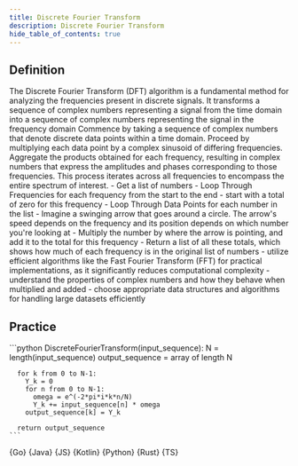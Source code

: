 ```yaml
---
title: Discrete Fourier Transform
description: Discrete Fourier Transform
hide_table_of_contents: true
---
```





## Definition

<Tabs queryString="primary">
  <TabItem value="definition" label="Definition">
    The Discrete Fourier Transform (DFT) algorithm is a fundamental method for analyzing the frequencies present in discrete signals. It transforms a sequence of complex numbers representing a signal from the time domain into a sequence of complex numbers representing the signal in the frequency domain
  </TabItem>
  <TabItem value="how" label="Explanation">
    Commence by taking a sequence of complex numbers that denote discrete data points within a time domain. Proceed by multiplying each data point by a complex sinusoid of differing frequencies. Aggregate the products obtained for each frequency, resulting in complex numbers that express the amplitudes and phases corresponding to those frequencies. This process iterates across all frequencies to encompass the entire spectrum of interest.
  </TabItem>
  <TabItem value="guidance" label="Guidance">
    - Get a list of numbers
    - Loop Through Frequencies for each frequency from the start to the end
      - start with a total of zero for this frequency
      - Loop Through Data Points for each number in the list
        - Imagine a swinging arrow that goes around a circle. The arrow's speed depends on the frequency and its position depends on which number you're looking at
        - Multiply the number by where the arrow is pointing, and add it to the total for this frequency
    - Return a list of all these totals, which shows how much of each frequency is in the original list of numbers
  </TabItem>
  <TabItem value="tips" label="Tips">
    - utilize efficient algorithms like the Fast Fourier Transform (FFT) for practical implementations, as it significantly reduces computational complexity
    - understand the properties of complex numbers and how they behave when multiplied and added
    - choose appropriate data structures and algorithms for handling large datasets efficiently
  </TabItem>
</Tabs>

## Practice

<Tabs queryString="primary">
  <TabItem value="practice" label="Practice">
    ```python
    DiscreteFourierTransform(input_sequence):
      N = length(input_sequence)
      output_sequence = array of length N

      for k from 0 to N-1:
        Y_k = 0
        for n from 0 to N-1:
          omega = e^(-2*pi*i*k*n/N)
          Y_k += input_sequence[n] * omega
        output_sequence[k] = Y_k

      return output_sequence
    ```
  </TabItem>
  <TabItem value="solution" label="Solution">
    <Tabs queryString="code">
      <TabItem
        value="go"
        label=""
        attributes={{ title: "Go Lang", className: "code_lang go m" }}
      >
        <CodeBlock language="go">{Go}</CodeBlock>
      </TabItem>
      <TabItem
        value="java"
        label=""
        attributes={{ title: "Java", className: "code_lang java m" }}
      >
        <CodeBlock language="java">{Java}</CodeBlock>
      </TabItem>
      <TabItem
        value="js"
        label=""
        attributes={{ title: "JavaScript", className: "code_lang js m" }}
      >
        <CodeBlock language="js">{JS}</CodeBlock>
      </TabItem>
      <TabItem
        value="kotlin"
        label=""
        attributes={{ title: "Kotlin", className: "code_lang kotlin m" }}
      >
        <CodeBlock language="kotlin">{Kotlin}</CodeBlock>
      </TabItem>
      <TabItem
        value="python"
        label=""
        attributes={{ title: "Python", className: "code_lang python m" }}
      >
        <CodeBlock language="python">{Python}</CodeBlock>
      </TabItem>
      <TabItem
        value="rust"
        label=""
        attributes={{ title: "Rust", className: "code_lang rust m" }}
      >
        <CodeBlock language="rust">{Rust}</CodeBlock>
      </TabItem>
      <TabItem
        value="ts"
        label=""
        attributes={{ title: "TypeScript", className: "code_lang ts m" }}
      >
        <CodeBlock language="ts">{TS}</CodeBlock>
      </TabItem>
    </Tabs>
  </TabItem>
</Tabs>
